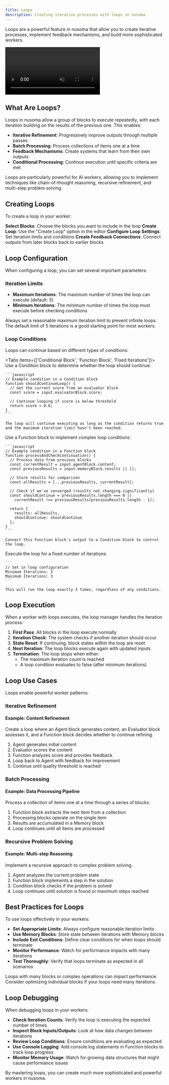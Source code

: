 ```yaml
---
title: Loops
description: Creating iterative processes with loops in nusoma
---
```



Loops are a powerful feature in nusoma that allow you to create iterative processes, implement feedback mechanisms, and build more sophisticated workers.

<div>
  <video autoPlay loop muted playsInline className="w-full" src="/loops.mp4"></video>
</div>

## What Are Loops?

Loops in nusoma allow a group of blocks to execute repeatedly, with each iteration building on the results of the previous one. This enables:

- **Iterative Refinement**: Progressively improve outputs through multiple passes
- **Batch Processing**: Process collections of items one at a time
- **Feedback Mechanisms**: Create systems that learn from their own outputs
- **Conditional Processing**: Continue execution until specific criteria are met

<Callout type="info">
  Loops are particularly powerful for AI workers, allowing you to implement techniques like
  chain-of-thought reasoning, recursive refinement, and multi-step problem solving.
</Callout>

## Creating Loops

To create a loop in your worker:

<Steps>
  <Step>
    <strong>Select Blocks</strong>: Choose the blocks you want to include in the loop
  </Step>
  <Step>
    <strong>Create Loop</strong>: Use the "Create Loop" option in the editor
  </Step>
  <Step>
    <strong>Configure Loop Settings</strong>: Set iteration limits and conditions
  </Step>
  <Step>
    <strong>Create Feedback Connections</strong>: Connect outputs from later blocks back to earlier
    blocks
  </Step>
</Steps>

## Loop Configuration

When configuring a loop, you can set several important parameters:

### Iteration Limits

- **Maximum Iterations**: The maximum number of times the loop can execute (default: 5)
- **Minimum Iterations**: The minimum number of times the loop must execute before checking conditions

<Callout type="warning">
  Always set a reasonable maximum iteration limit to prevent infinite loops. The default limit of 5
  iterations is a good starting point for most workers.
</Callout>

### Loop Conditions

Loops can continue based on different types of conditions:

<Tabs items={['Conditional Block', 'Function Block', 'Fixed Iterations']}>
  <Tab>
    Use a Condition block to determine whether the loop should continue:
    
    ```javascript
    // Example condition in a Condition block
    function shouldContinueLoop() {
      // Get the current score from an evaluator block
      const score = input.evaluatorBlock.score;
      
      // Continue looping if score is below threshold
      return score < 0.8;
    }
    ```
    
    The loop will continue executing as long as the condition returns true and the maximum iteration limit hasn't been reached.
  </Tab>
  
  <Tab>
    Use a Function block to implement complex loop conditions:
    
    ```javascript
    // Example condition in a Function block
    function processAndCheckContinuation() {
      // Process data from previous blocks
      const currentResult = input.agentBlock.content;
      const previousResults = input.memoryBlock.results || [];
      
      // Store results for comparison
      const allResults = [...previousResults, currentResult];
      
      // Check if we've converged (results not changing significantly)
      const shouldContinue = previousResults.length === 0 || 
        currentResult !== previousResults[previousResults.length - 1];
      
      return {
        results: allResults,
        shouldContinue: shouldContinue
      };
    }
    ```
    
    Connect this Function block's output to a Condition block to control the loop.
  </Tab>
  
  <Tab>
    Execute the loop for a fixed number of iterations:
    
    ```
    // Set in loop configuration
    Minimum Iterations: 3
    Maximum Iterations: 3
    ```
    
    This will run the loop exactly 3 times, regardless of any conditions.
  </Tab>
</Tabs>

## Loop Execution

When a worker with loops executes, the loop manager handles the iteration process:

1. **First Pass**: All blocks in the loop execute normally
2. **Iteration Check**: The system checks if another iteration should occur
3. **State Reset**: If continuing, block states within the loop are reset
4. **Next Iteration**: The loop blocks execute again with updated inputs
5. **Termination**: The loop stops when either:
   - The maximum iteration count is reached
   - A loop condition evaluates to false (after minimum iterations)

## Loop Use Cases

Loops enable powerful worker patterns:

### Iterative Refinement

<div className="mb-4 rounded-md border p-4">
  <h4 className="font-medium">Example: Content Refinement</h4>
  <div className="mb-2 text-sm text-gray-600 dark:text-gray-400">
    Create a loop where an Agent block generates content, an Evaluator block assesses it, and a
    Function block decides whether to continue refining.
  </div>
  <ol className="list-decimal pl-5 text-sm">
    <li>Agent generates initial content</li>
    <li>Evaluator scores the content</li>
    <li>Function analyzes score and provides feedback</li>
    <li>Loop back to Agent with feedback for improvement</li>
    <li>Continue until quality threshold is reached</li>
  </ol>
</div>

### Batch Processing

<div className="mb-4 rounded-md border p-4">
  <h4 className="font-medium">Example: Data Processing Pipeline</h4>
  <div className="mb-2 text-sm text-gray-600 dark:text-gray-400">
    Process a collection of items one at a time through a series of blocks.
  </div>
  <ol className="list-decimal pl-5 text-sm">
    <li>Function block extracts the next item from a collection</li>
    <li>Processing blocks operate on the single item</li>
    <li>Results are accumulated in a Memory block</li>
    <li>Loop continues until all items are processed</li>
  </ol>
</div>

### Recursive Problem Solving

<div className="mb-4 rounded-md border p-4">
  <h4 className="font-medium">Example: Multi-step Reasoning</h4>
  <div className="mb-2 text-sm text-gray-600 dark:text-gray-400">
    Implement a recursive approach to complex problem solving.
  </div>
  <ol className="list-decimal pl-5 text-sm">
    <li>Agent analyzes the current problem state</li>
    <li>Function block implements a step in the solution</li>
    <li>Condition block checks if the problem is solved</li>
    <li>Loop continues until solution is found or maximum steps reached</li>
  </ol>
</div>

## Best Practices for Loops

To use loops effectively in your workers:

- **Set Appropriate Limits**: Always configure reasonable iteration limits
- **Use Memory Blocks**: Store state between iterations with Memory blocks
- **Include Exit Conditions**: Define clear conditions for when loops should terminate
- **Monitor Performance**: Watch for performance impacts with many iterations
- **Test Thoroughly**: Verify that loops terminate as expected in all scenarios

<Callout type="warning">
  Loops with many blocks or complex operations can impact performance. Consider optimizing
  individual blocks if your loops need many iterations.
</Callout>

## Loop Debugging

When debugging loops in your workers:

- **Check Iteration Counts**: Verify the loop is executing the expected number of times
- **Inspect Block Inputs/Outputs**: Look at how data changes between iterations
- **Review Loop Conditions**: Ensure conditions are evaluating as expected
- **Use Console Logging**: Add console.log statements in Function blocks to track loop progress
- **Monitor Memory Usage**: Watch for growing data structures that might cause performance issues

By mastering loops, you can create much more sophisticated and powerful workers in nusoma.
